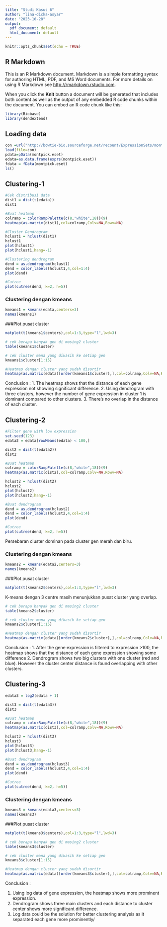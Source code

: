 ```yaml
---
title: "Studi Kasus 6"
author: "lina-dicka-asyar"
date: "2023-10-28"
output:
  pdf_document: default
  html_document: default
---
```


```r
knitr::opts_chunk$set(echo = TRUE)
```

## R Markdown

This is an R Markdown document. Markdown is a simple formatting syntax for authoring HTML, PDF, and MS Word documents. For more details on using R Markdown see <http://rmarkdown.rstudio.com>.

When you click the **Knit** button a document will be generated that includes both content as well as the output of any embedded R code chunks within the document. You can embed an R code chunk like this:

```r
library(Biobase)
library(dendextend)
```

## Loading data


```r
con =url("http://bowtie-bio.sourceforge.net/recount/ExpressionSets/montpick_eset.RData") 
load(file=con)
pdata=pData(montpick.eset)
edata=as.data.frame(exprs(montpick.eset)) 
fdata = fData(montpick.eset) 
ls()
```
## Clustering-1

```r
#Cek distribusi data
dist1 = dist(t(edata))
dist1

#Buat heatmap
colramp = colorRampPalette(c(8,"white",18))(9)
heatmap(as.matrix(dist1),col=colramp,Colv=NA,Rowv=NA)
```

```r
#Cluster Dendrogram
hclust1 = hclust(dist1)
hclust1
plot(hclust1)
plot(hclust1,hang=-1)

#Clustering dendrogram
dend = as.dendrogram(hclust1) 
dend = color_labels(hclust1,4,col=1:4)
plot(dend)

#Cutree
plot(cutree(dend, k=2, h=5))


```


### Clustering dengan kmeans
```r
kmeans1 = kmeans(edata,centers=3)
names(kmeans1)
```

###Plot pusat cluster
```r
matplot(t(kmeans1$centers),col=1:3,type="l",lwd=3)
```
```r
# cek berapa banyak gen di masing2 cluster 
table(kmeans1$cluster)

# cek cluster mana yang dikasih ke setiap gen 
kmeans1$cluster[1:15]
```
```r
#Heatmap dengan cluster yang sudah disortir
heatmap(as.matrix(edata)[order(kmeans1$cluster),],col=colramp,Colv=NA,Rowv=NA)
```
Conclusion :
1. The heatmap shows that the distance of each gene expression not showing significant difference.
2. Using dendrogram with three clusters, however the number of gene expression in cluster 1 is dominant compared to other clusters.
3. There's no overlap in the distance of each cluster.


## Clustering-2

```r
#Filter gene with low expression
set.seed(123)
edata2 = edata[rowMeans(edata) < 100,]

dist2 = dist(t(edata2))
dist2

#Buat heatmap
colramp = colorRampPalette(c(8,"white",18))(9)
heatmap(as.matrix(dist2),col=colramp,Colv=NA,Rowv=NA)
```

```r
hclust2 = hclust(dist2)
hclust2
plot(hclust2)
plot(hclust2,hang=-1)
```

```r
#Buat dendrogram
dend = as.dendrogram(hclust2) 
dend = color_labels(hclust2,4,col=1:4)
plot(dend)

#Cutree
plot(cutree(dend, k=2, h=5))
```
Persebaran cluster dominan pada cluster gen merah dan biru. 

### Clustering dengan kmeans
```r
kmeans2 = kmeans(edata2,centers=3)
names(kmeans2)
```

###Plot pusat cluster
```r
matplot(t(kmeans2$centers),col=1:3,type="l",lwd=3)
```
K-means dengan 3 centre masih menunjukkan pusat cluster yang overlap.

```r
# cek berapa banyak gen di masing2 cluster 
table(kmeans2$cluster)

# cek cluster mana yang dikasih ke setiap gen 
kmeans2$cluster[1:15]
```
```r
#Heatmap dengan cluster yang sudah disortir
heatmap(as.matrix(edata)[order(kmeans2$cluster),],col=colramp,Colv=NA,Rowv=NA)
```
Conclusion :
1. After the gene expression is filtered to expression >100, the heatmap shows that the distance of each gene expression showing some difference
2. Dendrogram shows two big clusters with one cluster (red and blue). However the cluster center distance is found overlapping with other clusters. 



## Clustering-3

```r
edata3 = log2(edata + 1)

dist3 = dist(t(edata3))
dist3

#Buat heatmap
colramp = colorRampPalette(c(8,"white",18))(9)
heatmap(as.matrix(dist3),col=colramp,Colv=NA,Rowv=NA)
```

```r
hclust3 = hclust(dist3)
hclust3
plot(hclust3)
plot(hclust3,hang=-1)

#Buat dendrogram
dend = as.dendrogram(hclust3) 
dend = color_labels(hclust3,4,col=1:4)
plot(dend)

#Cutree
plot(cutree(dend, k=2, h=5))
```


### Clustering dengan kmeans
```r
kmeans3 = kmeans(edata3,centers=3)
names(kmeans3)
```

###Plot pusat cluster
```r
matplot(t(kmeans3$centers),col=1:3,type="l",lwd=3)
```
```r
# cek berapa banyak gen di masing2 cluster 
table(kmeans3$cluster)

# cek cluster mana yang dikasih ke setiap gen 
kmeans3$cluster[1:15]
```
```r
#Heatmap dengan cluster yang sudah disortir
heatmap(as.matrix(edata)[order(kmeans3$cluster),],col=colramp,Colv=NA,Rowv=NA)
```

Conclusion :

1. Using log data of gene expression, the heatmap shows more prominent expression.
2. Dendrogram shows three main clusters and each distance to cluster center shows more significant difference.
3. Log data could be the solution for better clustering analysis as it separated each gene more prominently/
